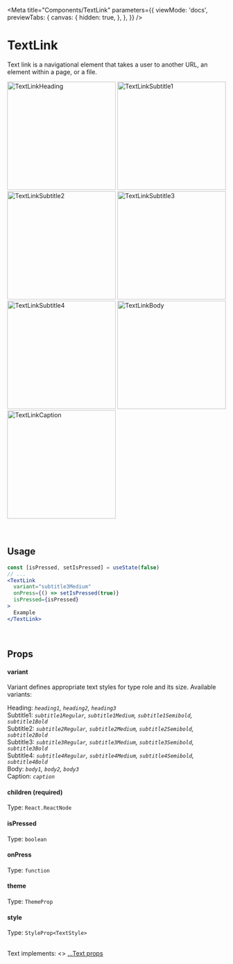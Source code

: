 
<Meta
  title="Components/TextLink"
  parameters={{
    viewMode: 'docs',
    previewTabs: {
      canvas: {
        hidden: true,
      },
    },
  }}
/>

# TextLink

Text link is a navigational element that takes a user to another URL, an element within a page, or a file.

<div
  style={{
    display: 'flex',
    flexWrap: 'wrap',
    justifyContent: 'center',
  }}>
  <img src={TextLinkHeading} width="250" alt="TextLinkHeading" />
  <img src={TextLinkSubtitle1} width="250" alt="TextLinkSubtitle1" />
  <img src={TextLinkSubtitle2} width="250" alt="TextLinkSubtitle2" />
  <img src={TextLinkSubtitle3} width="250" alt="TextLinkSubtitle3" />
  <img src={TextLinkSubtitle4} width="250" alt="TextLinkSubtitle4" />
  <img src={TextLinkBody} width="250" alt="TextLinkBody" />
  <img src={TextLinkCaption} width="250" alt="TextLinkCaption" />
</div>

<br/>
<br/>

## Usage

```jsx
const [isPressed, setIsPressed] = useState(false)
// ...
<TextLink 
  variant="subtitle3Medium" 
  onPress={() => setIsPressed(true)} 
  isPressed={isPressed}
>
  Example
</TextLink>
```

<br />

## Props

#### variant

Variant defines appropriate text styles for type role and its size. Available variants:

Heading: _`heading1`, `heading2`, `heading3`_ <br />
Subtitle1: _`subtitle1Regular`, `subtitle1Medium`, `subtitle1Semibold`, `subtitle1Bold`_ <br />
Subtitle2: _`subtitle2Regular`, `subtitle2Medium`, `subtitle2Semibold`, `subtitle2Bold`_ <br />
Subtitle3: _`subtitle3Regular`, `subtitle3Medium`, `subtitle3Semibold`, `subtitle3Bold`_ <br />
Subtitle4: _`subtitle4Regular`, `subtitle4Medium`, `subtitle4Semibold`, `subtitle4Bold`_ <br />
Body: _`body1`, `body2`, `body3`_ <br />
Caption: _`caption`_ <br />

#### children (required)

Type: `React.ReactNode`

#### isPressed

Type: `boolean`

#### onPress

Type: `function`

#### theme

Type: `ThemeProp`

#### style

Type: `StyleProp<TextStyle>`

<br />
Text implements: <>
  <a href="https://reactnative.dev/docs/text#props" title="title">
    ...Text props
  </a>
</>
